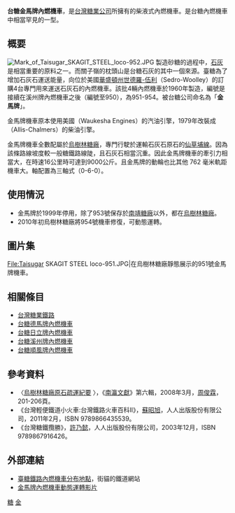 {{noteTA
|G1=長度單位
}}

{{鐵路車輛
|車輛名稱 = 台糖金馬牌內燃機車
|公司色 = red
|圖像 = Taisugar SKAGIT STEEL loco-952.JPG
|圖像說明 = 靜態展示於烏樹林糖廠的952號金馬牌機車。
|輛數 = 4輛
|編成 = 
|起動加速率 = 
|營運最高速度 = 32.9
|設計最高速度 = 
|減速度（正常） = 
|減速度（緊急） =
|編成定員 = 
|載客量 = 
|編成長度 = 
|全長 = 5,090
|全闊 = 2,165
|全高 = 3,050
|最大尺寸 = 
|編成重量 = 
|車輛重量 = 16.0
|軌距 = 762
|電化方式 = 
|輸出 = 
|電動機輸出 = 
|編組輸出 = 230[[馬力|hp]]
|齒輪比 = 
|驅動裝置 = 液體式
|控制裝置 = 
|制動方式 =
|保安裝置 = 
|製造商= 美國{{lang|en|SKAGIT STEEL IRON & WORKS}}
|製造年份 = 1960年(951-954)
|備註 =
}}

'''台糖金馬牌內燃機車'''，是[[台灣糖業公司|台灣糖業公司]]所擁有的柴液式內燃機車。是台糖內燃機車中相當罕見的一型。

==概要==
[[File:Mark_of_Taisugar_SKAGIT_STEEL_loco-952.JPG|thumb]]
製造砂糖的過程中，[[石灰|石灰]]是相當重要的原料之一。而關子嶺的枕頭山是台糖石灰的其中一個來源。臺糖為了增加石灰石運送能量，向位於美國[[華盛頓州|華盛頓州]][[世德羅-伍利_(華盛頓州)|世德羅-伍利]]（Sedro-Woolley）的{{lang|en|SKAGIT STEEL & IRON WORKS}}訂購4台專門用來運送石灰石的內燃機車。該批4輛內燃機車於1960年製造，編號是接續在溪州牌內燃機車之後（編號至950），為951-954。被台糖公司命名為「'''金馬牌'''」。

金馬牌機車原本使用美國{{link-en|瓦克夏發動機|Waukesha Engine}}（Waukesha Engines）的汽油引擎，1979年改裝成{{link-en|艾利斯-查默斯|Allis-Chalmers Manufacturing Company}}（Allis-Chalmers）的柴油引擎。

金馬牌機車全數配屬於[[烏樹林糖廠|烏樹林糖廠]]，專門行駛於運輸石灰石原石的[[仙草埔線|仙草埔線]]。因為該條路線坡度較一般糖鐵路線陡，且石灰石相當沉重。因此金馬牌機車的牽引力相當大，在時速16公里時可達到9000公斤。且金馬牌的動輪也比其他 762 毫米軌距機車大。軸配置為三軸式（0-6-0）。

==使用情況==
* 金馬牌於1999年停用，除了953號保存於[[南靖糖廠|南靖糖廠]]以外，都在[[烏樹林糖廠|烏樹林糖廠]]。
* 2010年初烏樹林糖廠將954號機車修復，可動態運轉。

==圖片集==
<gallery>
File:Taisugar SKAGIT STEEL loco-951.JPG|在烏樹林糖廠靜態展示的951號金馬牌機車。
</gallery>

==相關條目==
* [[台灣糖業鐵路|台灣糖業鐵路]]
* [[台糖德馬牌內燃機車|台糖德馬牌內燃機車]]
* [[台糖日立牌內燃機車|台糖日立牌內燃機車]]
* [[台糖溪州牌內燃機車|台糖溪州牌內燃機車]]
* [[台糖順風牌內燃機車|台糖順風牌內燃機車]]

==參考資料==
*〈[http://nanying.pixnet.net/blog/post/25043155 烏樹林糖廠原石疏運紀要] {{Wayback|url=http://nanying.pixnet.net/blog/post/25043155 |date=20190721022916 }}〉，《[[南瀛文獻|南瀛文獻]]》第六輯，2008年3月，[[周俊霖|周俊霖]]，201-206頁。
*《台灣輕便鐵道小火車:台灣鐵路火車百科II》，[[蘇昭旭|蘇昭旭]]，人人出版股份有限公司，2011年2月，ISBN 9789866435539。
*《台灣糖鐵攬勝》，[[許乃懿|許乃懿]]，人人出版股份有限公司，2003年12月，ISBN 9789867916426。

==外部連結==
* [https://web.archive.org/web/20170813143427/http://citycat.theweb.tw/diema.htm 臺糖鐵路內燃機車分布地點]，街貓的鐵道網站 
* [http://www.youtube.com/watch?v=ZyrCBNSZvPY 金馬牌內燃機車動態運轉影片] {{Wayback|url=http://www.youtube.com/watch?v=ZyrCBNSZvPY |date=20200503173128 }}

{{台灣糖鐵車輛列表}}

[[Category:臺灣柴油機車|糖]]
[[Category:台灣糖業鐵路車輛|金]]